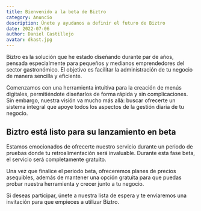 ```yaml
---
title: Bienvenido a la beta de Biztro
category: Anuncio
description: Únete y ayudanos a definir el futuro de Biztro
date: 2022-07-06
author: Daniel Castillejo
avatar: dkast.jpg
---
```


Biztro es la solución que he estado diseñando durante par de años, pensada especialmente para pequeños y medianos emprendedores del sector gastronómico.
El objetivo es facilitar la administración de tu negocio de manera sencilla y eficiente.

Comenzamos con una herramienta intuitiva para la creación de menús digitales, permitiéndote diseñarlos de forma rápida y sin complicaciones.
Sin embargo, nuestra visión va mucho más allá: buscar ofrecerte un sistema integral que apoye todos los aspectos de la gestión diaria de tu negocio.

## Biztro está listo para su lanzamiento en beta

Estamos emocionados de ofrecerte nuestro servicio durante un periodo de pruebas donde tu retroalimentación será invaluable.
Durante esta fase beta, el servicio será completamente gratuito.

Una vez que finalice el periodo beta, ofreceremos planes de precios asequibles, además de mantener una opción gratuita
para que puedas probar nuestra herramienta y crecer junto a tu negocio.

Si deseas participar, únete a nuestra lista de espera y te enviaremos una invitación para que empieces a utilizar Biztro.
